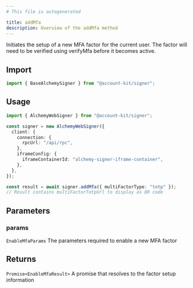 ```yaml
---
# This file is autogenerated

title: addMfa
description: Overview of the addMfa method
---
```


Initiates the setup of a new MFA factor for the current user.
The factor will need to be verified using verifyMfa before it becomes active.

## Import

```ts
import { BaseAlchemySigner } from "@account-kit/signer";
```

## Usage

```ts
import { AlchemyWebSigner } from "@account-kit/signer";

const signer = new AlchemyWebSigner({
  client: {
    connection: {
      rpcUrl: "/api/rpc",
    },
    iframeConfig: {
      iframeContainerId: "alchemy-signer-iframe-container",
    },
  },
});

const result = await signer.addMfa({ multiFactorType: "totp" });
// Result contains multiFactorTotpUrl to display as QR code
```

## Parameters

### params

`EnableMfaParams`
The parameters required to enable a new MFA factor

## Returns

`Promise<EnableMfaResult>`
A promise that resolves to the factor setup information
